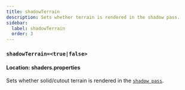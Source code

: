 ```yaml
---
title: shadowTerrain
description: Sets whether terrain is rendered in the shadow pass.
sidebar:
  label: shadowTerrain
  order: 3
---
```


### `shadowTerrain=<true|false>`

#### Location: shaders.properties

Sets whether solid/cutout terrain is rendered in the [`shadow pass`](/reference/programs/shadow).